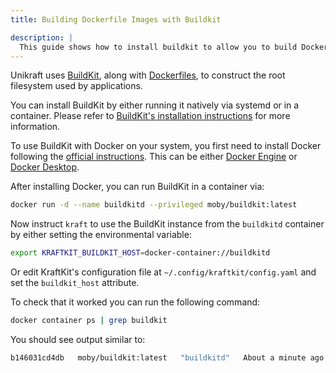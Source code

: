 ```yaml
---
title: Building Dockerfile Images with Buildkit

description: |
  This guide shows how to install buildkit to allow you to build Dockerfile images with Unikraft.
---
```


Unikraft uses [BuildKit](https://docs.docker.com/build/buildkit/), along with [Dockerfiles](https://docs.docker.com/reference/dockerfile/), to construct the root filesystem used by applications.

You can install BuildKit by either running it natively via systemd or in a container.
Please refer to [BuildKit's installation instructions](https://github.com/moby/buildkit) for more information.

To use BuildKit with Docker on your system, you first need to install Docker following the [official instructions](https://docs.docker.com/engine/install/).
This can be either [Docker Engine](https://docs.docker.com/engine/) or [Docker Desktop](https://docs.docker.com/desktop/).

After installing Docker, you can run BuildKit in a container via:

```bash
docker run -d --name buildkitd --privileged moby/buildkit:latest
```

Now instruct `kraft` to use the BuildKit instance from the `buildkitd` container by either setting the environmental variable:

```bash
export KRAFTKIT_BUILDKIT_HOST=docker-container://buildkitd
```

Or edit KraftKit's configuration file at `~/.config/kraftkit/config.yaml` and set the `buildkit_host` attribute.

To check that it worked you can run the following command:

```bash
docker container ps | grep buildkit
```

You should see output similar to:

```bash
b146031cd4db   moby/buildkit:latest   "buildkitd"   About a minute ago   Up About a minute      buildkit
```
